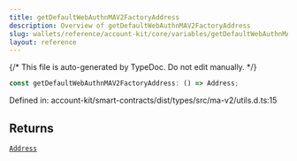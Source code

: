 ```yaml
---
title: getDefaultWebAuthnMAV2FactoryAddress
description: Overview of getDefaultWebAuthnMAV2FactoryAddress
slug: wallets/reference/account-kit/core/variables/getDefaultWebAuthnMAV2FactoryAddress
layout: reference
---
```


{/* This file is auto-generated by TypeDoc. Do not edit manually. */}

```ts
const getDefaultWebAuthnMAV2FactoryAddress: () => Address;
```

Defined in: account-kit/smart-contracts/dist/types/src/ma-v2/utils.d.ts:15

## Returns

[`Address`](../../../../aa-sdk/core/src/type-aliases/Address.mdx)
